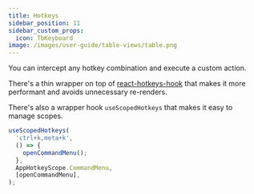 ```yaml
---
title: Hotkeys
sidebar_position: 11
sidebar_custom_props:
  icon: TbKeyboard
image: /images/user-guide/table-views/table.png
---
```


You can intercept any hotkey combination and execute a custom action.

There's a thin wrapper on top of [react-hotkeys-hook](https://react-hotkeys-hook.vercel.app/docs/intro) that makes it more performant and avoids unnecessary re-renders.

There's also a wrapper hook `useScopedHotkeys` that makes it easy to manage scopes. 

```ts
useScopedHotkeys(
  'ctrl+k,meta+k',
  () => {
    openCommandMenu();
  },
  AppHotkeyScope.CommandMenu,
  [openCommandMenu],
);
```
